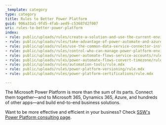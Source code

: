 ```yaml
---
_template: category
type: category
title: Rules to Better Power Platform
guid: 906a33a1-9fd5-4fab-aed9-c53687d2f007
uri: rules-to-better-power-platform
index:
- rule: public/uploads/rules/create-a-solution-and-use-the-current-environment-when-creating-flow-for-dynamics/rule.mdx
- rule: public/uploads/rules/take-advantage-of-power-automate-and-azure-functions-in-your-dynamics-solutions/rule.mdx
- rule: public/uploads/rules/use-the-common-data-service-connector-instead-of-the-dynamics-365-connector/rule.mdx
- rule: public/uploads/rules/control-who-can-manage-power-platform-environments/rule.mdx
- rule: public/uploads/rules/power-automate-flows-service-accounts/rule.mdx
- rule: public/uploads/rules/power-automate-flows-convert-timezone/rule.mdx
- rule: public/uploads/rules/automation-tools/rule.mdx
- rule: public/uploads/rules/power-platform-versioning/rule.mdx
- rule: public/uploads/rules/power-platform-certifications/rule.mdx

---
```


The Microsoft Power Platform is more than the sum of its parts. Connect them together—and to Microsoft 365, Dynamics 365, Azure, and hundreds of other apps—and build end-to-end business solutions.

Want to be more effective and efficient in your business? Check [SSW's Power Platform consulting page](https://ssw.com.au/consulting/power-platform).

